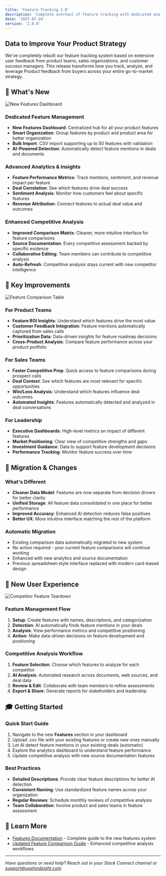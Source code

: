 ```yaml
---
title: 'Feature Tracking 2.0'
description: 'Complete overhaul of feature tracking with dedicated analytics, improved competitive analysis, and AI-powered insights'
date: '2025-07-24'
version: '2.0.0'
---
```


## Data to Improve Your Product Strategy

We've completely rebuilt our feature tracking system based on extensive user feedback from product teams, sales organizations, and customer success managers. 
This release transforms how you track, analyze, and leverage Product feedback from buyers across your entire go-to-market strategy.

## 🎯 What's New

<img alt="New Features Dashboard" classname="block" src="/images/features/feature-dashboard.png" />

### Dedicated Feature Management
- **New Features Dashboard**: Centralized hub for all your product features
- **Smart Organization**: Group features by product and product area for better organization
- **Bulk Import**: CSV import supporting up to 50 features with validation
- **AI-Powered Detection**: Automatically detect feature mentions in deals and documents

### Advanced Analytics & Insights
- **Feature Performance Metrics**: Track mentions, sentiment, and revenue impact per feature
- **Deal Correlation**: See which features drive deal success
- **Sentiment Analysis**: Monitor how customers feel about specific features
- **Revenue Attribution**: Connect features to actual deal value and outcomes

### Enhanced Competitive Analysis
- **Improved Comparison Matrix**: Cleaner, more intuitive interface for feature comparisons
- **Source Documentation**: Every competitive assessment backed by specific evidence
- **Collaborative Editing**: Team members can contribute to competitive analysis
- **Auto-Refresh**: Competitive analysis stays current with new competitor intelligence

## 🚀 Key Improvements
<img alt="Feature Comparison Table" classname="block" src="/images/features/feature-comparison-table.png" />


### For Product Teams
- **Feature ROI Insights**: Understand which features drive the most value
- **Customer Feedback Integration**: Feature mentions automatically captured from sales calls
- **Prioritization Data**: Data-driven insights for feature roadmap decisions
- **Cross-Product Analysis**: Compare feature performance across your product portfolio

### For Sales Teams
- **Faster Competitive Prep**: Quick access to feature comparisons during prospect calls
- **Deal Context**: See which features are most relevant for specific opportunities
- **Win/Loss Analysis**: Understand which features influence deal outcomes
- **Automated Insights**: Features automatically detected and analyzed in deal conversations

### For Leadership
- **Executive Dashboards**: High-level metrics on impact of different features
- **Market Positioning**: Clear view of competitive strengths and gaps
- **Investment Guidance**: Data to support feature development decisions
- **Performance Tracking**: Monitor feature success over time

## 🔄 Migration & Changes

### What's Different
- **Cleaner Data Model**: Features are now separate from decision drivers for better clarity
- **Unified Storage**: All feature data consolidated in one place for better performance
- **Improved Accuracy**: Enhanced AI detection reduces false positives
- **Better UX**: More intuitive interface matching the rest of the platform

### Automatic Migration
- Existing comparison data automatically migrated to new system
- No action required - your current feature comparisons will continue working
- Enhanced with new analytics and source documentation
- Previous spreadsheet-style interface replaced with modern card-based design

## 🎨 New User Experience
<img alt="Competitor Feature Teardown" classname="block" src="/images/features/feature-competitor-teardown.png" />

### Feature Management Flow
1. **Setup**: Create features with names, descriptions, and categorization
2. **Detection**: AI automatically finds feature mentions in your deals
3. **Analysis**: View performance metrics and competitive positioning
4. **Action**: Make data-driven decisions on feature development and positioning

### Competitive Analysis Workflow
1. **Feature Selection**: Choose which features to analyze for each competitor
2. **AI Analysis**: Automated research across documents, web sources, and deal data
3. **Review & Edit**: Collaborate with team members to refine assessments
4. **Export & Share**: Generate reports for stakeholders and leadership

## 🎓 Getting Started

### Quick Start Guide
1. Navigate to the new **Features** section in your dashboard
2. Upload .csv file with your existing features or create new ones manually
3. Let AI detect feature mentions in your existing deals (automatic)
4. Explore the analytics dashboard to understand feature performance
5. Update competitive analysis with new source documentation features

### Best Practices
- **Detailed Descriptions**: Provide clear feature descriptions for better AI detection
- **Consistent Naming**: Use standardized feature names across your organization  
- **Regular Reviews**: Schedule monthly reviews of competitive analysis
- **Team Collaboration**: Involve product and sales teams in feature assessment

## 🔗 Learn More

- [Features Documentation](/platform/features) - Complete guide to the new features system
- [Updated Feature Comparison Guide](/platform/feature-comparison) - Enhanced competitive analysis workflows

---

*Have questions or need help? Reach out in your Slack Connect channel or [support@usehindsight.com](mailto:support@usehindsight.com)*
